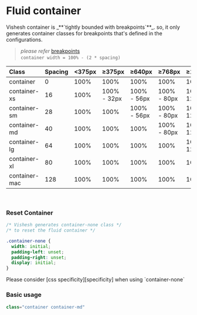 
# Fluid container

<Callout type="warning">
  Vishesh container is _**`tightly bounded with breakpoints`**_. so, it only
  generates container classes for breakpoints that's defined in the
  configurations.
</Callout>

> _please refer_ [breakpoints][breakpoints] <br /> `container width = 100% - (2 * spacing) ` &nbsp;<br />

| Class         | Spacing | \<375px | ≥375px      | ≥640px      | ≥768px      | ≥1024px      | ≥1280px      | ≥1440px      | ≥1920px      |
| :------------ | :------ | :------ | :---------- | :---------- | :---------- | :----------- | :----------- | :----------- | :----------- |
| container     | 0       | 100%    | 100%        | 100%        | 100%        | 100%         | 100%         | 100%         | 100%         |
| container-xs  | 16      | 100%    | 100% - 32px | 100% - 56px | 100% - 80px | 100% - 128px | 100% - 160px | 100% - 256px | 100% - 256px |
| container-sm  | 28      | 100%    | 100%        | 100% - 56px | 100% - 80px | 100% - 128px | 100% - 160px | 100% - 256px | 100% - 256px |
| container-md  | 40      | 100%    | 100%        | 100%        | 100% - 80px | 100% - 128px | 100% - 160px | 100% - 256px | 100% - 256px |
| container-lg  | 64      | 100%    | 100%        | 100%        | 100%        | 100% - 128px | 100% - 160px | 100% - 256px | 100% - 256px |
| container-xl  | 80      | 100%    | 100%        | 100%        | 100%        | 100%         | 100% - 160px | 100% - 256px | 100% - 256px |
| container-mac | 128     | 100%    | 100%        | 100%        | 100%        | 100%         | 100%         | 100% - 256px | 100% - 256px |

<br />

### Reset Container

```css
/* Vishesh generates container-none class */
/* to reset the fluid container */

.container-none {
  width: initial;
  padding-left: unset;
  padding-right: unset;
  display: initial;
}
```

<Callout type="warning">
  Please consider [css specificity][specificity] when using `container-none`
</Callout>

<br />

### Basic usage

```js
class="container container-md"
```

[breakpoints]: /preset/features/breakpoints "Breakpoints"
[specificity]: https://www.youtube.com/watch?v=c0kfcP_nD9E "CSS Specificity"
